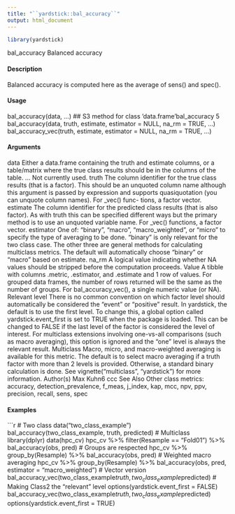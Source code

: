 ```yaml
---
title: "``yardstick::bal_accuracy``"
output: html_document
---
```


```r
library(yardstick)
```


bal_accuracy
Balanced accuracy

#### Description

Balanced accuracy is computed here as the average of sens() and spec().

#### Usage

bal_accuracy(data, ...)
## S3 method for class 'data.frame'bal_accuracy
5
bal_accuracy(data, truth, estimate,
estimator = NULL, na_rm = TRUE, ...)
bal_accuracy_vec(truth, estimate, estimator = NULL, na_rm = TRUE, ...)

#### Arguments

data Either a data.frame containing the truth and estimate columns, or a table/matrix
where the true class results should be in the columns of the table.
... Not currently used.
truth The column identifier for the true class results (that is a factor). This should be
an unquoted column name although this argument is passed by expression and
supports quasiquotation (you can unquote column names). For _vec() func-
tions, a factor vector.
estimate The column identifier for the predicted class results (that is also factor). As
with truth this can be specified different ways but the primary method is to use
an unquoted variable name. For _vec() functions, a factor vector.
estimator One of: "binary", "macro", "macro_weighted", or "micro" to specify the
type of averaging to be done. "binary" is only relevant for the two class case.
The other three are general methods for calculating multiclass metrics. The
default will automatically choose "binary" or "macro" based on estimate.
na_rm A logical value indicating whether NA values should be stripped before the
computation proceeds.
Value
A tibble with columns .metric, .estimator, and .estimate and 1 row of values.
For grouped data frames, the number of rows returned will be the same as the number of groups.
For bal_accuracy_vec(), a single numeric value (or NA).
Relevant level
There is no common convention on which factor level should automatically be considered the
"event" or "positive" result. In yardstick, the default is to use the first level. To change this, a
global option called yardstick.event_first is set to TRUE when the package is loaded. This can
be changed to FALSE if the last level of the factor is considered the level of interest. For multiclass
extensions involving one-vs-all comparisons (such as macro averaging), this option is ignored and
the "one" level is always the relevant result.
Multiclass
Macro, micro, and macro-weighted averaging is available for this metric. The default is to select
macro averaging if a truth factor with more than 2 levels is provided. Otherwise, a standard binary
calculation is done. See vignette("multiclass", "yardstick") for more information.
Author(s)
Max Kuhn6
ccc
See Also
Other class metrics: accuracy, detection_prevalence, f_meas, j_index, kap, mcc, npv, ppv,
precision, recall, sens, spec

#### Examples
```r
# Two class
data("two_class_example")
bal_accuracy(two_class_example, truth, predicted)
# Multiclass
library(dplyr)
data(hpc_cv)
hpc_cv %>%
filter(Resample == "Fold01") %>%
bal_accuracy(obs, pred)
# Groups are respected
hpc_cv %>%
group_by(Resample) %>%
bal_accuracy(obs, pred)
# Weighted macro averaging
hpc_cv %>%
group_by(Resample) %>%
bal_accuracy(obs, pred, estimator = "macro_weighted")
# Vector version
bal_accuracy_vec(two_class_example$truth, two_class_example$predicted)
# Making Class2 the "relevant" level
options(yardstick.event_first = FALSE)
bal_accuracy_vec(two_class_example$truth, two_class_example$predicted)
options(yardstick.event_first = TRUE)
